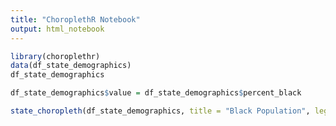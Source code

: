 ```yaml
---
title: "ChoroplethR Notebook"
output: html_notebook
---
```



```r
library(choroplethr)
data(df_state_demographics)
df_state_demographics
```

```r
df_state_demographics$value = df_state_demographics$percent_black

```

```r
state_choropleth(df_state_demographics, title = "Black Population", legend = "Black Pop by Percent")
```